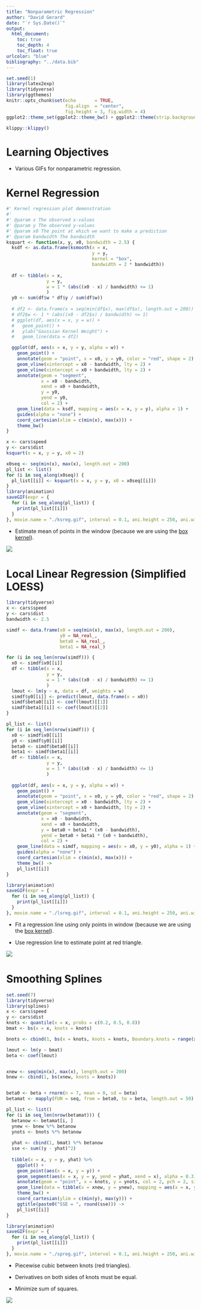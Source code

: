 ```yaml
---
title: "Nonparametric Regression"
author: "David Gerard"
date: "`r Sys.Date()`"
output:  
  html_document:
    toc: true
    toc_depth: 4
    toc_float: true
urlcolor: "blue"
bibliography: "../data.bib"
---
```


```r
set.seed(1)
library(latex2exp)
library(tidyverse)
library(ggthemes)
knitr::opts_chunk$set(echo       = TRUE, 
                      fig.align  = "center",
                      fig.height = 3, fig.width = 4)
ggplot2::theme_set(ggplot2::theme_bw() + ggplot2::theme(strip.background = ggplot2::element_rect(fill = "white")))
```

```r
klippy::klippy()
```

# Learning Objectives

- Various GIFs for nonparametric regression.

# Kernel Regression

```r
#' Kernel regression plot demonstration
#' 
#' @param x The observed x-values
#' @param y The observed y-values
#' @param x0 The point at which we want to make a prediction
#' @param bandwidth The bandwidth
ksquart <- function(x, y, x0, bandwidth = 2.5) {
  ksdf <- as.data.frame(ksmooth(x = x, 
                                y = y,
                                kernel = "box",
                                bandwidth = 2 * bandwidth))
  
  df <- tibble(x = x,
               y = y,
               w = 1 * (abs((x0 - x) / bandwidth) <= 1)
               )
  y0 <- sum(df$w * df$y / sum(df$w))
  
  # df2 <- data.frame(x = seq(min(df$x), max(df$x), length.out = 200))
  # df2$w <- 1 * (abs((x0 - df2$x) / bandwidth) <= 1)
  # ggplot(df, aes(x = x, y = w)) +
  #   geom_point() +
  #   ylab("Gaussian Kernel Weight") +
  #   geom_line(data = df2)

  ggplot(df, aes(x = x, y = y, alpha = w)) +
    geom_point() +
    annotate(geom = "point", x = x0, y = y0, color = "red", shape = 2) +
    geom_vline(xintercept = x0 - bandwidth, lty = 2) +
    geom_vline(xintercept = x0 + bandwidth, lty = 2) +
    annotate(geom = "segment", 
             x = x0 - bandwidth,
             xend = x0 + bandwidth,
             y = y0, 
             yend = y0,
             col = 2) +
    geom_line(data = ksdf, mapping = aes(x = x, y = y), alpha = 1) +
    guides(alpha = "none") +
    coord_cartesian(xlim = c(min(x), max(x))) +
    theme_bw()
}

x <- cars$speed
y <- cars$dist
ksquart(x = x, y = y, x0 = 2)

x0seq <- seq(min(x), max(x), length.out = 200)
pl_list <- list()
for (i in seq_along(x0seq)) {
  pl_list[[i]] <- ksquart(x = x, y = y, x0 = x0seq[[i]])
}
library(animation)
saveGIF(expr = {
  for (i in seq_along(pl_list)) {
    print(pl_list[[i]])
  }
}, movie.name = "./ksreg.gif", interval = 0.1, ani.height = 250, ani.width = 325)
```

- Estimate mean of points in the window (because we are using the [box kernel](https://en.wikipedia.org/wiki/Kernel_(statistics)#Kernel_functions_in_common_use)).

![](./03_figs/ksreg.gif)\ 

# Local Linear Regression (Simplified LOESS)

```r
library(tidyverse)
x <- cars$speed
y <- cars$dist
bandwidth <- 2.5

simdf <- data.frame(x0 = seq(min(x), max(x), length.out = 200),
                    y0 = NA_real_,
                    beta0 = NA_real_,
                    beta1 = NA_real_)

for (i in seq_len(nrow(simdf))) {
  x0 <- simdf$x0[[i]]
  df <- tibble(x = x,
               y = y,
               w = 1 * (abs((x0 - x) / bandwidth) <= 1)
               )
  lmout <- lm(y ~ x, data = df, weights = w)
  simdf$y0[[i]] <- predict(lmout, data.frame(x = x0))
  simdf$beta0[[i]] <- coef(lmout)[[1]]
  simdf$beta1[[i]] <- coef(lmout)[[2]]
}

pl_list <- list()
for (i in seq_len(nrow(simdf))) {
  x0 <- simdf$x0[[i]]
  y0 <- simdf$y0[[i]]
  beta0 <- simdf$beta0[[i]]
  beta1 <- simdf$beta1[[i]]
  df <- tibble(x = x,
               y = y,
               w = 1 * (abs((x0 - x) / bandwidth) <= 1)
               )
  
  ggplot(df, aes(x = x, y = y, alpha = w)) +
    geom_point() +
    annotate(geom = "point", x = x0, y = y0, color = "red", shape = 2) +
    geom_vline(xintercept = x0 - bandwidth, lty = 2) +
    geom_vline(xintercept = x0 + bandwidth, lty = 2) +
    annotate(geom = "segment", 
             x = x0 - bandwidth,
             xend = x0 + bandwidth,
             y = beta0 + beta1 * (x0 - bandwidth), 
             yend = beta0 + beta1 * (x0 + bandwidth),
             col = 2) +
    geom_line(data = simdf, mapping = aes(x = x0, y = y0), alpha = 1) +
    guides(alpha = "none") +
    coord_cartesian(xlim = c(min(x), max(x))) +
    theme_bw() ->
    pl_list[[i]]
}

library(animation)
saveGIF(expr = {
  for (i in seq_along(pl_list)) {
    print(pl_list[[i]])
  }
}, movie.name = "./lsreg.gif", interval = 0.1, ani.height = 250, ani.width = 325)
```

- Fit a regression line using only points in window (because we are using the [box kernel](https://en.wikipedia.org/wiki/Kernel_(statistics)#Kernel_functions_in_common_use)).

- Use regression line to estimate point at red triangle.

![](./03_figs/lsreg.gif)\ 

# Smoothing Splines

```r
set.seed(7)
library(tidyverse)
library(splines)
x <- cars$speed
y <- cars$dist
knots <- quantile(x = x, probs = c(0.2, 0.5, 0.8))
bmat <- bs(x = x, knots = knots)

bnots <- cbind(1, bs(x = knots, knots = knots, Boundary.knots = range(x)))

lmout <- lm(y ~ bmat)
beta <- coef(lmout)


xnew <- seq(min(x), max(x), length.out = 200)
bnew <- cbind(1, bs(xnew, knots = knots))


beta0 <- beta + rnorm(n = 7, mean = 0, sd = beta)
betamat <- mapply(FUN = seq, from = beta0, to = beta, length.out = 50)

pl_list <- list()
for (i in seq_len(nrow(betamat))) {
  betanow <- betamat[i, ]
  ynew <- bnew %*% betanow
  ynots <- bnots %*% betanow
  
  yhat <- cbind(1, bmat) %*% betanow
  sse <- sum((y - yhat)^2)
  
  tibble(x = x, y = y, yhat) %>%
    ggplot() +
    geom_point(aes(x = x, y = y)) +
    geom_segment(aes(x = x, y = y, yend = yhat, xend = x), alpha = 0.3) +
    annotate(geom = "point", x = knots, y = ynots, col = 2, pch = 2, size = 3) +
    geom_line(data = tibble(x = xnew, y = ynew), mapping = aes(x = x, y = y)) +
    theme_bw() +
    coord_cartesian(ylim = c(min(y), max(y))) +
    ggtitle(paste0("SSE = ", round(sse))) ->
    pl_list[[i]]
}

library(animation)
saveGIF(expr = {
  for (i in seq_along(pl_list)) {
    print(pl_list[[i]])
  }
}, movie.name = "./spreg.gif", interval = 0.1, ani.height = 250, ani.width = 325)

```

- Piecewise cubic between knots (red triangles).

- Derivatives on both sides of knots must be equal.

- Minimize sum of squares.

![](./03_figs/spreg.gif)\ 





